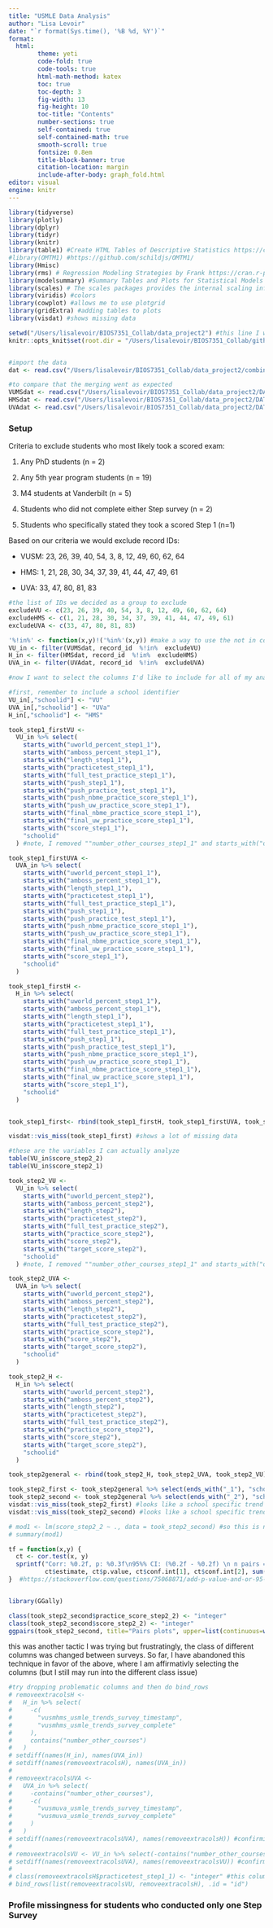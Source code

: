 ```yaml
---
title: "USMLE Data Analysis"
author: "Lisa Levoir"
date: "`r format(Sys.time(), '%B %d, %Y')`"
format: 
  html:
        theme: yeti
        code-fold: true
        code-tools: true
        html-math-method: katex
        toc: true
        toc-depth: 3
        fig-width: 13
        fig-height: 10
        toc-title: "Contents"
        number-sections: true
        self-contained: true
        self-contained-math: true
        smooth-scroll: true
        fontsize: 0.8em
        title-block-banner: true
        citation-location: margin
        include-after-body: graph_fold.html
editor: visual
engine: knitr
---
```


```r
library(tidyverse)
library(plotly)
library(dplyr)
library(tidyr)
library(knitr)
library(table1) #Create HTML Tables of Descriptive Statistics https://cran.r-project.org/web/packages/table1/vignettes/table1-examples.html
#library(OMTM1) #https://github.com/schildjs/OMTM1/
library(Hmisc)
library(rms) # Regression Modeling Strategies by Frank https://cran.r-project.org/web/packages/rms/index.html
library(modelsummary) #Summary Tables and Plots for Statistical Models and Data: Beautiful, Customizable, and Publication-Ready https://cran.r-project.org/web/packages/modelsummary/index.html
library(scales) # The scales packages provides the internal scaling infrastructure used by ggplot2, and gives you tools to override the default breaks, labels, transformations and palettes. https://scales.r-lib.org
library(viridis) #colors
library(cowplot) #allows me to use plotgrid
library(gridExtra) #adding tables to plots
library(visdat) #shows missing data

setwd("/Users/lisalevoir/BIOS7351_Collab/data_project2") #this line I would need to run in the console
knitr::opts_knit$set(root.dir = "/Users/lisalevoir/BIOS7351_Collab/github/BIOS_Collaboration/project_2_analysis") #now I set global options for knitting, I also had to toggle global options > R Markdown > evaluate chunks in current directory


#import the data
dat <- read.csv("/Users/lisalevoir/BIOS7351_Collab/data_project2/combined_data_203.csv") # baseline information + days from randomization to an event

#to compare that the merging went as expected
VUMSdat <- read.csv("/Users/lisalevoir/BIOS7351_Collab/data_project2/DATA_VUMS.csv")
HMSdat <- read.csv("/Users/lisalevoir/BIOS7351_Collab/data_project2/DATA_HMS.csv")
UVAdat <- read.csv("/Users/lisalevoir/BIOS7351_Collab/data_project2/DATA_UVA.csv")
```

### Setup

Criteria to exclude students who most likely took a scored exam:

1.  Any PhD students (n = 2)

2.  Any 5th year program students (n = 19)

3.   M4 students at Vanderbilt (n = 5)

4.  Students who did not complete either Step survey (n = 2)

5.  Students who specifically stated they took a scored Step 1 (n=1)

Based on our criteria we would exclude record IDs: 

-   VUSM: 23, 26, 39, 40, 54, 3, 8, 12, 49, 60, 62, 64 

-   HMS: 1, 21, 28, 30, 34, 37, 39, 41, 44, 47, 49, 61 

-   UVA: 33, 47, 80, 81, 83 

```r
#the list of IDs we decided as a group to exclude
excludeVU <- c(23, 26, 39, 40, 54, 3, 8, 12, 49, 60, 62, 64)
excludeHMS <- c(1, 21, 28, 30, 34, 37, 39, 41, 44, 47, 49, 61)
excludeUVA <- c(33, 47, 80, 81, 83)

'%!in%' <- function(x,y)!('%in%'(x,y)) #make a way to use the not in command
VU_in <- filter(VUMSdat, record_id  %!in%  excludeVU)
H_in <- filter(HMSdat, record_id  %!in%  excludeHMS)
UVA_in <- filter(UVAdat, record_id  %!in%  excludeUVA)

#now I want to select the columns I'd like to include for all of my analysis (so they're in the proper order for a cbind). this will be relatively easy to come back to edit later, if needed. 

#first, remember to include a school identifier
VU_in[,"schoolid"] <- "VU"
UVA_in[,"schoolid"] <- "UVa"
H_in[,"schoolid"] <- "HMS"

took_step1_firstVU <-
  VU_in %>% select(
    starts_with("uworld_percent_step1_1"),
    starts_with("amboss_percent_step1_1"),
    starts_with("length_step1_1"),
    starts_with("practicetest_step1_1"),
    starts_with("full_test_practice_step1_1"),
    starts_with("push_step1_1"),
    starts_with("push_practice_test_step1_1"),
    starts_with("push_nbme_practice_score_step1_1"),
    starts_with("push_uw_practice_score_step1_1"),
    starts_with("final_nbme_practice_score_step1_1"),
    starts_with("final_uw_practice_score_step1_1"),
    starts_with("score_step1_1"),
    "schoolid"
  ) #note, I removed ""number_other_courses_step1_1" and starts_with("other_courses_step1_1___1) because these questions were not on the other school surveys

took_step1_firstUVA <-
  UVA_in %>% select(
    starts_with("uworld_percent_step1_1"),
    starts_with("amboss_percent_step1_1"),
    starts_with("length_step1_1"),
    starts_with("practicetest_step1_1"),
    starts_with("full_test_practice_step1_1"),
    starts_with("push_step1_1"),
    starts_with("push_practice_test_step1_1"),
    starts_with("push_nbme_practice_score_step1_1"),
    starts_with("push_uw_practice_score_step1_1"),
    starts_with("final_nbme_practice_score_step1_1"),
    starts_with("final_uw_practice_score_step1_1"),
    starts_with("score_step1_1"),
    "schoolid"
  )

took_step1_firstH <-
  H_in %>% select(
    starts_with("uworld_percent_step1_1"),
    starts_with("amboss_percent_step1_1"),
    starts_with("length_step1_1"),
    starts_with("practicetest_step1_1"),
    starts_with("full_test_practice_step1_1"),
    starts_with("push_step1_1"),
    starts_with("push_practice_test_step1_1"),
    starts_with("push_nbme_practice_score_step1_1"),
    starts_with("push_uw_practice_score_step1_1"),
    starts_with("final_nbme_practice_score_step1_1"),
    starts_with("final_uw_practice_score_step1_1"),
    starts_with("score_step1_1"),
    "schoolid"
  )


took_step1_first<- rbind(took_step1_firstH, took_step1_firstUVA, took_step1_firstVU) #great! this is clean data. I can follow a similar process for the other data. This cleaned data set is less relevant since we can't run logistic regression since all participants passed, but it is a good proof of the workflow.

visdat::vis_miss(took_step1_first) #shows a lot of missing data
```

```r
#these are the variables I can actually analyze
table(VU_in$score_step2_2) 
table(VU_in$score_step2_1)

took_step2_VU <-
  VU_in %>% select(
    starts_with("uworld_percent_step2"),
    starts_with("amboss_percent_step2"),
    starts_with("length_step2"),
    starts_with("practicetest_step2"),
    starts_with("full_test_practice_step2"),
    starts_with("practice_score_step2"),
    starts_with("score_step2"),
    starts_with("target_score_step2"),
    "schoolid"
  ) #note, I removed ""number_other_courses_step1_1" and starts_with("other_courses_step1_1___1) because these questions were not on the other school surveys

took_step2_UVA <-
  UVA_in %>% select(
    starts_with("uworld_percent_step2"),
    starts_with("amboss_percent_step2"),
    starts_with("length_step2"),
    starts_with("practicetest_step2"),
    starts_with("full_test_practice_step2"),
    starts_with("practice_score_step2"),
    starts_with("score_step2"),
    starts_with("target_score_step2"),
    "schoolid"
  )

took_step2_H <-
  H_in %>% select(
    starts_with("uworld_percent_step2"),
    starts_with("amboss_percent_step2"),
    starts_with("length_step2"),
    starts_with("practicetest_step2"),
    starts_with("full_test_practice_step2"),
    starts_with("practice_score_step2"),
    starts_with("score_step2"),
    starts_with("target_score_step2"),
    "schoolid"
  )

took_step2general <- rbind(took_step2_H, took_step2_UVA, took_step2_VU)

took_step2_first <- took_step2general %>% select(ends_with("_1"), "schoolid")
took_step2_second <- took_step2general %>% select(ends_with("_2"), "schoolid")
visdat::vis_miss(took_step2_first) #looks like a school specific trend with who is answering what question...
visdat::vis_miss(took_step2_second) #looks like a school specific trend with who is answering what question...

# mod1 <- lm(score_step2_2 ~ ., data = took_step2_second) #so this is nonsense right now but just seeing what would happen
# summary(mod1)

tf = function(x,y) {
  ct <- cor.test(x, y)
  sprintf("Corr: %0.2f, p: %0.3f\n95%% CI: (%0.2f - %0.2f) \n n pairs = %.0f", 
          ct$estimate, ct$p.value, ct$conf.int[1], ct$conf.int[2], sum(!is.na(x), !is.na(y))/2)
}  #https://stackoverflow.com/questions/75068871/add-p-value-and-or-95-ci-in-the-text-of-a-correlation-matrix-pairs-plot


library(GGally)

class(took_step2_second$practice_score_step2_2) <- "integer"
class(took_step2_second$score_step2_2) <- "integer"
ggpairs(took_step2_second, title="Pairs plots", upper=list(continuous=wrap("statistic",text_fn=tf,title=NULL, sep=NULL)), progress = FALSE) #well this means it's time to take a break


```



this was another tactic I was trying but frustratingly, the class of different columns was changed between surveys. So far, I have abandoned this technique in favor of the above, where I am affirmativly selecting the columns (but I still may run into the different class issue)
```r
#try dropping problematic columns and then do bind_rows
# removeextracolsH <-
#   H_in %>% select(
#     -c(
#       "vusmhms_usmle_trends_survey_timestamp",
#       "vusmhms_usmle_trends_survey_complete"
#     ),
#     contains("number_other_courses")
#   )
# setdiff(names(H_in), names(UVA_in))
# setdiff(names(removeextracolsH), names(UVA_in))
# 
# removeextracolsUVA <-
#   UVA_in %>% select(
#     -contains("number_other_courses"),
#     -c(
#       "vusmuva_usmle_trends_survey_timestamp",
#       "vusmuva_usmle_trends_survey_complete"
#     )
#   )
# setdiff(names(removeextracolsUVA), names(removeextracolsH)) #confirming the cols match now
# 
# removeextracolsVU <- VU_in %>% select(-contains("number_other_courses"), -contains("other_courses"))
# setdiff(names(removeextracolsUVA), names(removeextracolsVU)) #confirming the cols match now
# 
# class(removeextracolsH$practicetest_step1_1) <- "integer" #this column was coded as a character so it wouldn't merge previously
# bind_rows(list(removeextracolsVU, removeextracolsH), .id = "id")

```

### Profile missingness for students who conducted only one Step Survey
